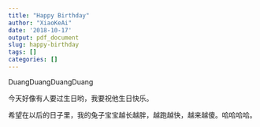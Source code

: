 ```yaml
---
title: "Happy Birthday"
author: "XiaoKeAi"
date: '2018-10-17'
output: pdf_document
slug: happy-birthday
tags: []
categories: []
---
```


DuangDuangDuangDuang

今天好像有人要过生日哟，我要祝他生日快乐。

希望在以后的日子里，我的兔子宝宝越长越胖，越跑越快，越来越傻。哈哈哈哈。
